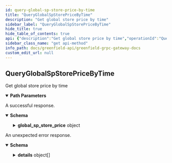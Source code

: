 ```yaml
---
id: query-global-sp-store-price-by-time
title: "QueryGlobalSpStorePriceByTime"
description: "Get global store price by time"
sidebar_label: "QueryGlobalSpStorePriceByTime"
hide_title: true
hide_table_of_contents: true
api: {"description":"Get global store price by time","operationId":"QueryGlobalSpStorePriceByTime","responses":{"200":{"description":"A successful response.","content":{"*/*":{"schema":{"type":"object","properties":{"global_sp_store_price":{"type":"object","properties":{"update_time_sec":{"type":"string","format":"int64","title":"update time, unix timestamp in seconds"},"read_price":{"type":"string","title":"read price, in bnb wei per charge byte"},"primary_store_price":{"type":"string","title":"primary store price, in bnb wei per charge byte"},"secondary_store_price":{"type":"string","title":"secondary store price, in bnb wei per charge byte"}},"title":"global sp store price, the price for all sps"}}}}}},"default":{"description":"An unexpected error response.","content":{"*/*":{"schema":{"type":"object","properties":{"error":{"type":"string"},"code":{"type":"integer","format":"int32"},"message":{"type":"string"},"details":{"type":"array","items":{"type":"object","properties":{"type_url":{"type":"string"},"value":{"type":"string","format":"byte"}}}}}}}}}},"parameters":[{"name":"timestamp","description":"unix timestamp in seconds. If it's 0, it will return the latest price.","in":"path","required":true,"schema":{"type":"string","format":"int64"}}],"tags":["StorageProvider"],"method":"get","path":"/greenfield/sp/global_sp_store_price_by_time/{timestamp}","servers":[{"url":"https://gnfd-testnet-fullnode-tendermint-us.bnbchain.org"}],"info":{"title":"Greenfield - gRPC Gateway docs","description":"A REST interface for state queries","version":"1.0.0"},"postman":{"name":"QueryGlobalSpStorePriceByTime","description":{"content":"Get global store price by time","type":"text/plain"},"url":{"path":["greenfield","sp","global_sp_store_price_by_time",":timestamp"],"host":["{{baseUrl}}"],"query":[],"variable":[{"disabled":false,"description":{"content":"(Required) unix timestamp in seconds. If it's 0, it will return the latest price.","type":"text/plain"},"type":"any","value":"","key":"timestamp"}]},"header":[{"key":"Accept","value":"*/*"}],"method":"GET"}}
sidebar_class_name: "get api-method"
info_path: docs/greenfield-api/greenfield-grpc-gateway-docs
custom_edit_url: null
---
```



## QueryGlobalSpStorePriceByTime



Get global store price by time

<details style={{"marginBottom":"1rem"}} data-collapsed={false} open={true}><summary style={{}}><strong>Path Parameters</strong></summary><div><ul><ParamsItem className={"paramsItem"} param={{"name":"timestamp","description":"unix timestamp in seconds. If it's 0, it will return the latest price.","in":"path","required":true,"schema":{"type":"string","format":"int64"}}}></ParamsItem></ul></div></details><div><ApiTabs><TabItem label={"200"} value={"200"}><div>

A successful response.

</div><div><MimeTabs schemaType={"response"}><TabItem label={"*/*"} value={"*/*"}><SchemaTabs><TabItem label={"Schema"} value={"Schema"}><details style={{}} data-collapsed={false} open={true}><summary style={{"textAlign":"left"}}><strong>Schema</strong></summary><div style={{"textAlign":"left","marginLeft":"1rem"}}></div><ul style={{"marginLeft":"1rem"}}><SchemaItem collapsible={true} className={"schemaItem"}><details style={{}}><summary style={{}}><strong>global_sp_store_price</strong><span style={{"opacity":"0.6"}}> object</span></summary><div style={{"marginLeft":"1rem"}}><SchemaItem collapsible={false} name={"update_time_sec"} required={false} schemaName={"int64"} qualifierMessage={undefined} schema={{"type":"string","format":"int64","title":"update time, unix timestamp in seconds"}}></SchemaItem><SchemaItem collapsible={false} name={"read_price"} required={false} schemaName={"read price, in bnb wei per charge byte"} qualifierMessage={undefined} schema={{"type":"string","title":"read price, in bnb wei per charge byte"}}></SchemaItem><SchemaItem collapsible={false} name={"primary_store_price"} required={false} schemaName={"primary store price, in bnb wei per charge byte"} qualifierMessage={undefined} schema={{"type":"string","title":"primary store price, in bnb wei per charge byte"}}></SchemaItem><SchemaItem collapsible={false} name={"secondary_store_price"} required={false} schemaName={"secondary store price, in bnb wei per charge byte"} qualifierMessage={undefined} schema={{"type":"string","title":"secondary store price, in bnb wei per charge byte"}}></SchemaItem></div></details></SchemaItem></ul></details></TabItem><TabItem label={"Example (from schema)"} value={"Example (from schema)"}><ResponseSamples responseExample={"{\n  \"global_sp_store_price\": {\n    \"update_time_sec\": \"string\",\n    \"read_price\": \"string\",\n    \"primary_store_price\": \"string\",\n    \"secondary_store_price\": \"string\"\n  }\n}"} language={"json"}></ResponseSamples></TabItem></SchemaTabs></TabItem></MimeTabs></div></TabItem><TabItem label={"default"} value={"default"}><div>

An unexpected error response.

</div><div><MimeTabs schemaType={"response"}><TabItem label={"*/*"} value={"*/*"}><SchemaTabs><TabItem label={"Schema"} value={"Schema"}><details style={{}} data-collapsed={false} open={true}><summary style={{"textAlign":"left"}}><strong>Schema</strong></summary><div style={{"textAlign":"left","marginLeft":"1rem"}}></div><ul style={{"marginLeft":"1rem"}}><SchemaItem collapsible={false} name={"error"} required={false} schemaName={"string"} qualifierMessage={undefined} schema={{"type":"string"}}></SchemaItem><SchemaItem collapsible={false} name={"code"} required={false} schemaName={"int32"} qualifierMessage={undefined} schema={{"type":"integer","format":"int32"}}></SchemaItem><SchemaItem collapsible={false} name={"message"} required={false} schemaName={"string"} qualifierMessage={undefined} schema={{"type":"string"}}></SchemaItem><SchemaItem collapsible={true} className={"schemaItem"}><details style={{}}><summary style={{}}><strong>details</strong><span style={{"opacity":"0.6"}}> object[]</span></summary><div style={{"marginLeft":"1rem"}}><li><div style={{"fontSize":"var(--ifm-code-font-size)","opacity":"0.6","marginLeft":"-.5rem","paddingBottom":".5rem"}}>Array [</div></li><SchemaItem collapsible={false} name={"type_url"} required={false} schemaName={"string"} qualifierMessage={undefined} schema={{"type":"string"}}></SchemaItem><SchemaItem collapsible={false} name={"value"} required={false} schemaName={"byte"} qualifierMessage={undefined} schema={{"type":"string","format":"byte"}}></SchemaItem><li><div style={{"fontSize":"var(--ifm-code-font-size)","opacity":"0.6","marginLeft":"-.5rem"}}>]</div></li></div></details></SchemaItem></ul></details></TabItem><TabItem label={"Example (from schema)"} value={"Example (from schema)"}><ResponseSamples responseExample={"{\n  \"error\": \"string\",\n  \"code\": 0,\n  \"message\": \"string\",\n  \"details\": [\n    {\n      \"type_url\": \"string\",\n      \"value\": \"string\"\n    }\n  ]\n}"} language={"json"}></ResponseSamples></TabItem></SchemaTabs></TabItem></MimeTabs></div></TabItem></ApiTabs></div>
      